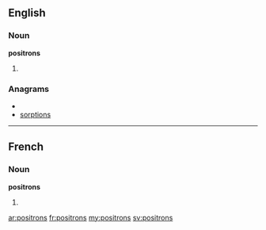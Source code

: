 {{also|positróns}}
==English==

===Noun===
'''positrons'''

# {{plural of|[[positron]]}}

===Anagrams===
* {{alphagram|inooprsst}}
* [[sorptions#English|sorptions]]

----

==French==

===Noun===
'''positrons''' {{m}}

# {{plural of|[[positron]]|lang=fr}}

[[ar:positrons]]
[[fr:positrons]]
[[my:positrons]]
[[sv:positrons]]